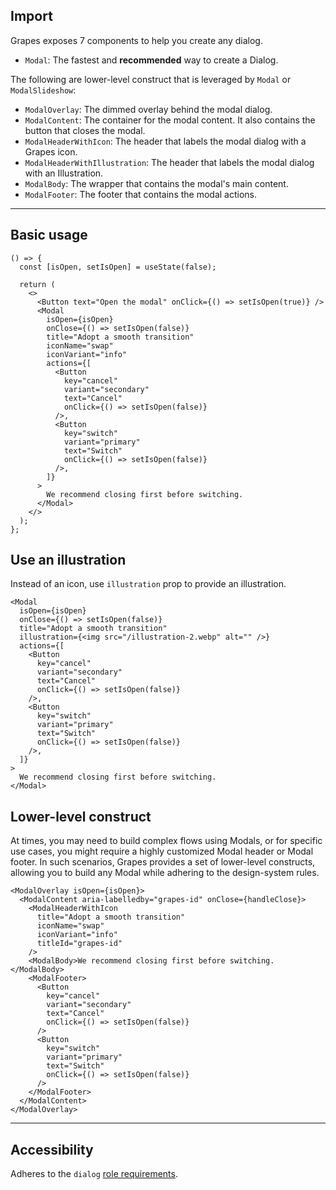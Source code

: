 
## Import

Grapes exposes 7 components to help you create any dialog.

- `Modal`: The fastest and **recommended** way to create a Dialog.

The following are lower-level construct that is leveraged by `Modal` or `ModalSlideshow`:

- `ModalOverlay`: The dimmed overlay behind the modal dialog.
- `ModalContent`: The container for the modal content. It also contains the button that closes the modal.
- `ModalHeaderWithIcon`: The header that labels the modal dialog with a Grapes icon.
- `ModalHeaderWithIllustration`: The header that labels the modal dialog with an Illustration.
- `ModalBody`: The wrapper that contains the modal's main content.
- `ModalFooter`: The footer that contains the modal actions.

---

## Basic usage

<DemoModal />

```tsx
() => {
  const [isOpen, setIsOpen] = useState(false);

  return (
    <>
      <Button text="Open the modal" onClick={() => setIsOpen(true)} />
      <Modal
        isOpen={isOpen}
        onClose={() => setIsOpen(false)}
        title="Adopt a smooth transition"
        iconName="swap"
        iconVariant="info"
        actions={[
          <Button
            key="cancel"
            variant="secondary"
            text="Cancel"
            onClick={() => setIsOpen(false)}
          />,
          <Button
            key="switch"
            variant="primary"
            text="Switch"
            onClick={() => setIsOpen(false)}
          />,
        ]}
      >
        We recommend closing first before switching.
      </Modal>
    </>
  );
};
```

## Use an illustration

Instead of an icon, use `illustration` prop to provide an illustration.

<WithIllustration />

```tsx
<Modal
  isOpen={isOpen}
  onClose={() => setIsOpen(false)}
  title="Adopt a smooth transition"
  illustration={<img src="/illustration-2.webp" alt="" />}
  actions={[
    <Button
      key="cancel"
      variant="secondary"
      text="Cancel"
      onClick={() => setIsOpen(false)}
    />,
    <Button
      key="switch"
      variant="primary"
      text="Switch"
      onClick={() => setIsOpen(false)}
    />,
  ]}
>
  We recommend closing first before switching.
</Modal>
```

## Lower-level construct

At times, you may need to build complex flows using Modals, or for specific use cases, you might require a highly customized Modal header or Modal footer.
In such scenarios, Grapes provides a set of lower-level constructs, allowing you to build any Modal while adhering to the design-system rules.

<WithLowerLevelConstructModal />

```tsx
<ModalOverlay isOpen={isOpen}>
  <ModalContent aria-labelledby="grapes-id" onClose={handleClose}>
    <ModalHeaderWithIcon
      title="Adopt a smooth transition"
      iconName="swap"
      iconVariant="info"
      titleId="grapes-id"
    />
    <ModalBody>We recommend closing first before switching.</ModalBody>
    <ModalFooter>
      <Button
        key="cancel"
        variant="secondary"
        text="Cancel"
        onClick={() => setIsOpen(false)}
      />
      <Button
        key="switch"
        variant="primary"
        text="Switch"
        onClick={() => setIsOpen(false)}
      />
    </ModalFooter>
  </ModalContent>
</ModalOverlay>
```

---

## Accessibility

Adheres to the `dialog` [role requirements](https://www.w3.org/TR/wai-aria-1.2/#dialog).
